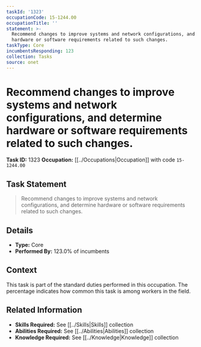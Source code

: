 ```yaml
---
taskId: '1323'
occupationCode: 15-1244.00
occupationTitle: ''
statement: >-
  Recommend changes to improve systems and network configurations, and determine
  hardware or software requirements related to such changes.
taskType: Core
incumbentsResponding: 123
collection: Tasks
source: onet
---
```

# Recommend changes to improve systems and network configurations, and determine hardware or software requirements related to such changes.

**Task ID:** 1323
**Occupation:** [[../Occupations|Occupation]] with code `15-1244.00`

## Task Statement

> Recommend changes to improve systems and network configurations, and determine hardware or software requirements related to such changes.

## Details

- **Type:** Core
- **Performed By:** 123.0% of incumbents

## Context

This task is part of the standard duties performed in this occupation. The percentage indicates how common this task is among workers in the field.

## Related Information

- **Skills Required:** See [[../Skills|Skills]] collection
- **Abilities Required:** See [[../Abilities|Abilities]] collection
- **Knowledge Required:** See [[../Knowledge|Knowledge]] collection
